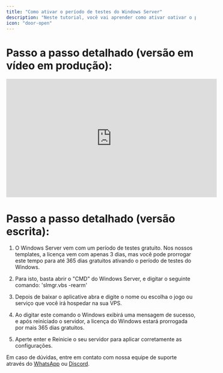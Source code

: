 ```yaml
---
title: "Como ativar o período de testes do Windows Server"
description: "Neste tutorial, você vai aprender como ativar oativar o período de testes do Windows Server."
icon: "door-open"
---
```


# **Passo a passo detalhado (versão em vídeo em produção):**

<iframe width="560" height="315" src="https://www.youtube.com/" title="YouTube video player" frameborder="0" allow="accelerometer; autoplay; clipboard-write; encrypted-media; gyroscope; picture-in-picture; web-share" referrerpolicy="strict-origin-when-cross-origin" allowfullscreen></iframe>

# **Passo a passo detalhado (versão escrita):**

1. O Windows Server vem com um período de testes gratuito. Nos nossos templates, a licença vem com apenas 3 dias, mas você pode prorrogar este tempo para até 365 dias gratuitos ativando o período de testes do Windows.

2. Para isto, basta abrir o "CMD" do Windows Server, e digitar o seguinte comando:
'slmgr.vbs -rearm'

3. Depois de baixar o aplicative abra e digite o nome ou escolha o jogo ou serviço que você irá hospedar na sua VPS.

4. Ao digitar este comando o Windows exibirá uma mensagem de sucesso, e após reiniciado o servidor, a licença do Windows estará prorrogada por mais 365 dias gratuitos.

5. Aperte enter e Reinicie o seu servidor para aplicar corretamente as configurações.

<Note>Em caso de dúvidas, entre em contato com nossa equipe de suporte através do [WhatsApp](https://api.whatsapp.com/send/?phone=5511910603976&text=Ol%C3%A1%2C+gostaria+de+uma+ajuda%21&type=phone_number&app_absent=0) ou [Discord](https://discord.com/invite/wfx9C73).</Note>
